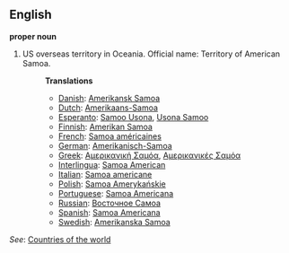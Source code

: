 ==English==

'''proper noun'''

# US overseas territory in Oceania. Official name: Territory of American Samoa.
#:'''Translations'''
#:*[[Danish]]: [[Amerikansk Samoa]]
#:*[[Dutch]]: [[Amerikaans-Samoa]]
#:*[[Esperanto]]: [[Samoo Usona]], [[Usona Samoo]]
#:*[[Finnish]]: [[Amerikan Samoa]]
#:*[[French]]: [[Samoa américaines]]
#:*[[German]]: [[Amerikanisch-Samoa]]
#:*[[Greek]]: [[Αμερικανική Σαμόα]], [[Αμερικανικές Σαμόα]]
#:*[[Interlingua]]: [[Samoa American]]
#:*[[Italian]]: [[Samoa americane]]
#:*[[Polish]]: [[Samoa Amerykańskie]]
#:*[[Portuguese]]: [[Samoa Americana]]
#:*[[Russian]]: [[Восточное Самоа]]
#:*[[Spanish]]: [[Samoa Americana]]
#:*[[Swedish]]: [[Amerikanska Samoa]]

''See'': [[Countries of the world]]